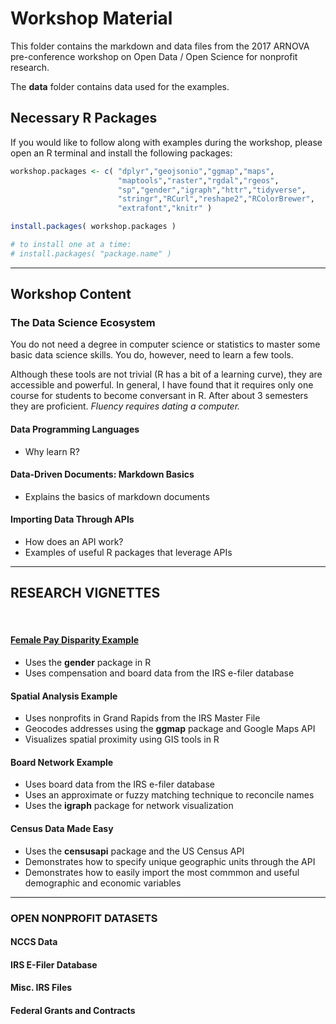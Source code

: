 # Workshop Material

This folder contains the markdown and data files from the 2017 ARNOVA pre-conference workshop on Open Data / Open Science for nonprofit research.

The **data** folder contains data used for the examples.


## Necessary R Packages

If you would like to follow along with examples during the workshop, please open an R terminal and install the following packages:

```r

workshop.packages <- c( "dplyr","geojsonio","ggmap","maps",
                        "maptools","raster","rgdal","rgeos",
                        "sp","gender","igraph","httr","tidyverse",
                        "stringr","RCurl","reshape2","RColorBrewer",
                        "extrafont","knitr" )

install.packages( workshop.packages )

# to install one at a time:
# install.packages( "package.name" )


```


------------------

## Workshop Content


### The Data Science Ecosystem

You do not need a degree in computer science or statistics to master some basic data science skills. You do, however, need to learn a few tools.

Although these tools are not trivial (R has a bit of a learning curve), they are accessible and powerful. In general, I have found that it requires only one course for students to become conversant in R. After about 3 semesters they are proficient. *Fluency requires dating a computer.*


#### Data Programming Languages

* Why learn R? 


#### Data-Driven Documents: Markdown Basics 

* Explains the basics of markdown documents



#### Importing Data Through APIs

* How does an API work? 
* Examples of useful R packages that leverage APIs




-------------------------

## RESEARCH VIGNETTES

<br>

#### [Female Pay Disparity Example](https://lecy.github.io/arnova-2017-workshop/workshop/coding_gender.html)

* Uses the **gender** package in R
* Uses compensation and board data from the IRS e-filer database


#### Spatial Analysis Example

* Uses nonprofits in Grand Rapids from the IRS Master File
* Geocodes addresses using the **ggmap** package and Google Maps API
* Visualizes spatial proximity using GIS tools in R


#### Board Network Example

* Uses board data from the IRS e-filer database
* Uses an approximate or fuzzy matching technique to reconcile names
* Uses the **igraph** package for network visualization


#### Census Data Made Easy

* Uses the **censusapi** package and the US Census API
* Demonstrates how to specify unique geographic units through the API
* Demonstrates how to easily import the most commmon and useful demographic and economic variables




------------------

### OPEN NONPROFIT DATASETS


#### NCCS Data


#### IRS E-Filer Database



#### Misc. IRS Files



#### Federal Grants and Contracts





















